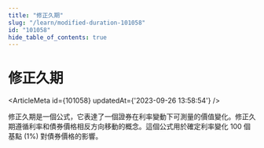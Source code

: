 ```yaml
---
title: "修正久期"
slug: "/learn/modified-duration-101058"
id: "101058"
hide_table_of_contents: true
---
```



# 修正久期

<ArticleMeta id={101058} updatedAt={'2023-09-26 13:58:54'} />
<div className='border-solid border-b border-t-0 my-4 border-[var(--ifm-color-gray-300)]' />

修正久期是一個公式，它表達了一個證券在利率變動下可測量的價值變化。修正久期遵循利率和債券價格相反方向移動的概念。這個公式用於確定利率變化 100 個基點 (1%) 對債券價格的影響。
